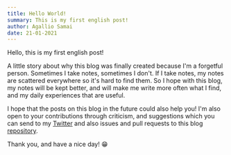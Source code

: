 ```yaml
---
title: Hello World!
summary: This is my first english post!
author: Agallio Samai
date: 21-01-2021
---
```


Hello, this is my first english post!

A little story about why this blog was finally created because I'm a forgetful person. Sometimes I take notes, sometimes I don't. If I take notes, my notes are scattered everywhere so it's hard to find them. So I hope with this blog, my notes will be kept better, and will make me write more often what I find, and my daily experiences that are useful.

I hope that the posts on this blog in the future could also help you! I'm also open to your contributions through criticism, and suggestions which you can send to my [Twitter](https://twitter.com/agalliosamai) and also issues and pull requests to this blog [repository](https://github.com/agallio/agall.io).

Thank you, and have a nice day! 😁
